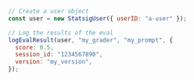 ```js
// Create a user object
const user = new StatsigUser({ userID: "a-user" });

// Log the results of the eval
logEvalResult(user, "my_grader", "my_prompt", {
  score: 0.5,
  session_id: "1234567890",
  version: "my_version",
});
```
